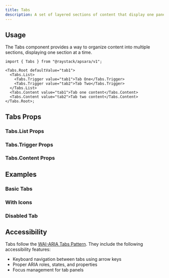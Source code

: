 ```yaml
---
title: Tabs
description: A set of layered sections of content that display one panel at a time.
---
```



<Demo data={preview} />

## Usage

The Tabs component provides a way to organize content into multiple sections, displaying one section at a time.

```tsx
import { Tabs } from "@raystack/apsara/v1";

<Tabs.Root defaultValue="tab1">
  <Tabs.List>
    <Tabs.Trigger value="tab1">Tab One</Tabs.Trigger>
    <Tabs.Trigger value="tab2">Tab Two</Tabs.Trigger>
  </Tabs.List>
  <Tabs.Content value="tab1">Tab one content</Tabs.Content>
  <Tabs.Content value="tab2">Tab two content</Tabs.Content>
</Tabs.Root>;
```

## Tabs Props

<auto-type-table path="./props.ts" name="TabsRootProps" />

### Tabs.List Props

<auto-type-table path="./props.ts" name="TabsListProps" />

### Tabs.Trigger Props

<auto-type-table path="./props.ts" name="TabsTriggerProps" />

### Tabs.Content Props

<auto-type-table path="./props.ts" name="TabsContentProps" />

## Examples

### Basic Tabs

<Demo data={basicDemo} />

### With Icons

<Demo data={iconsDemo} />

### Disabled Tab

<Demo data={disabledDemo} />

## Accessibility

Tabs follow the [WAI-ARIA Tabs Pattern](https://www.w3.org/WAI/ARIA/apg/patterns/tabpanel/). They include the following accessibility features:

- Keyboard navigation between tabs using arrow keys
- Proper ARIA roles, states, and properties
- Focus management for tab panels

